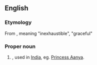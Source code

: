 ==English==

===Etymology===
From {{etyl|sa}}, meaning "inexhaustible", "graceful"

===Proper noun===
{{en-proper noun}}

# {{given name|female|from=India}}, used in [[India]], eg. [[Princess Aanya]].
